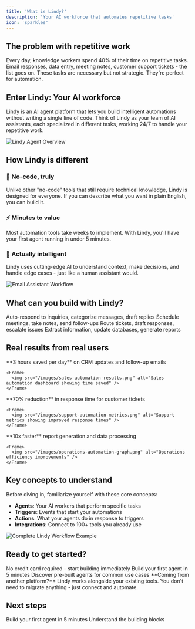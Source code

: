 ```yaml
---
title: 'What is Lindy?'
description: 'Your AI workforce that automates repetitive tasks'
icon: 'sparkles'
---
```


## The problem with repetitive work

Every day, knowledge workers spend 40% of their time on repetitive tasks. Email responses, data entry, meeting notes, customer support tickets - the list goes on. These tasks are necessary but not strategic. They're perfect for automation.

## Enter Lindy: Your AI workforce

Lindy is an AI agent platform that lets you build intelligent automations without writing a single line of code. Think of Lindy as your team of AI assistants, each specialized in different tasks, working 24/7 to handle your repetitive work.

<Frame caption="Lindy agents working together to automate your workflows">
  <img src="/images/lindy-agent-overview.png" alt="Lindy Agent Overview" />
</Frame>

## How Lindy is different

### 🎯 No-code, truly

Unlike other "no-code" tools that still require technical knowledge, Lindy is designed for everyone. If you can describe what you want in plain English, you can build it.

### ⚡ Minutes to value

Most automation tools take weeks to implement. With Lindy, you'll have your first agent running in under 5 minutes.

### 🧠 Actually intelligent

Lindy uses cutting-edge AI to understand context, make decisions, and handle edge cases - just like a human assistant would.

<Frame caption="Building an email assistant in Lindy's visual workflow editor">
  <img src="/images/email-assistant-workflow.png" alt="Email Assistant Workflow" />
</Frame>

## What can you build with Lindy?

<CardGroup cols={2}>
  <Card title="Email Management" icon="envelope">
    Auto-respond to inquiries, categorize messages, draft replies
  </Card>
  <Card title="Meeting Automation" icon="calendar">
    Schedule meetings, take notes, send follow-ups
  </Card>
  <Card title="Customer Support" icon="headset">
    Route tickets, draft responses, escalate issues
  </Card>
  <Card title="Data Processing" icon="database">
    Extract information, update databases, generate reports
  </Card>
</CardGroup>

## Real results from real users

<Tabs>
  <Tab title="Sales Team">
    **3 hours saved per day** on CRM updates and follow-up emails
    
    <Frame>
      <img src="/images/sales-automation-results.png" alt="Sales automation dashboard showing time saved" />
    </Frame>
  </Tab>
  <Tab title="Support Team">
    **70% reduction** in response time for customer tickets
    
    <Frame>
      <img src="/images/support-automation-metrics.png" alt="Support metrics showing improved response times" />
    </Frame>
  </Tab>
  <Tab title="Operations">
    **10x faster** report generation and data processing
    
    <Frame>
      <img src="/images/operations-automation-graph.png" alt="Operations efficiency improvements" />
    </Frame>
  </Tab>
</Tabs>

## Key concepts to understand

Before diving in, familiarize yourself with these core concepts:

- **Agents**: Your AI workers that perform specific tasks
- **Triggers**: Events that start your automations
- **Actions**: What your agents do in response to triggers
- **Integrations**: Connect to 100+ tools you already use

<Frame caption="Example of a complete Lindy workflow from trigger to action">
  <img src="/images/workflow-example-complete.png" alt="Complete Lindy Workflow Example" />
</Frame>

## Ready to get started?

<Steps>
  <Step title="Sign up for free">
    No credit card required - start building immediately
  </Step>
  <Step title="Follow the quickstart">
    Build your first agent in 5 minutes
  </Step>
  <Step title="Explore templates">
    Discover pre-built agents for common use cases
  </Step>
</Steps>

<Note>
  **Coming from another platform?** Lindy works alongside your existing tools. You don't need to migrate anything - just connect and automate.
</Note>

## Next steps

<CardGroup cols={2}>
  <Card
    title="Quickstart Guide"
    icon="rocket"
    href="/quickstart"
  >
    Build your first agent in 5 minutes
  </Card>
  <Card
    title="Core Concepts"
    icon="book"
    href="/getting-started/core-concepts"
  >
    Understand the building blocks
  </Card>
</CardGroup> 